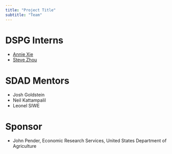 ```yaml
---
title: "Project Title"
subtitle: "Team"
---
```


# DSPG Interns
* [Annie Xie](mailto:fumanx@andrew.cmu.edu)
* [Steve Zhou](mailto:wz8ry@virginia.edu)

# SDAD Mentors
* Josh Goldstein
* Neil Kattampalil
* Leonel SIWE

# Sponsor
* John Pender, Economic Research Services, United States Department of Agriculture
